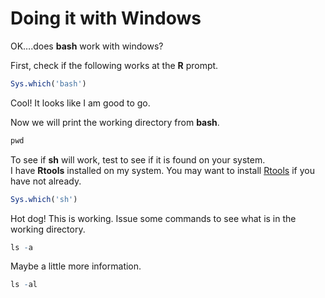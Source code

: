 # Doing it with Windows

OK....does **bash** work with windows?

First, check if the following works at the **R** prompt.

```r
Sys.which('bash')
```

Cool!  It looks like I am good to go.

Now we will print the working directory from **bash**.

```r
pwd
```

To see if **sh** will work, test to see if it is found on your system.  
I have **Rtools** installed on my system.  You may want to install [Rtools](http://cran.r-project.org/bin/windows/Rtools/) if you have not already.

```r
Sys.which('sh')
```

Hot dog!  This is working.  Issue some commands to see what is in the working directory.

```r
ls -a
```

Maybe a little more information.

```r
ls -al
```